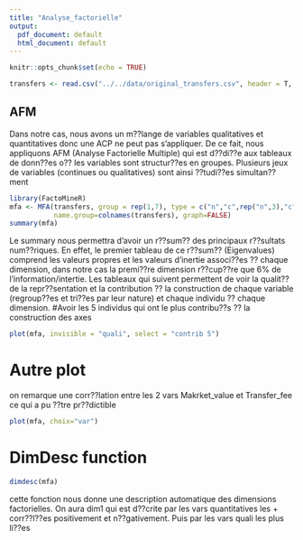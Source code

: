 ```yaml
---
title: "Analyse_factorielle"
output:
  pdf_document: default
  html_document: default
---
```


```r
knitr::opts_chunk$set(echo = TRUE)
```

```r
transfers <- read.csv("../../data/original_transfers.csv", header = T, na.strings = c("NA", "0"))
```
## AFM

Dans notre cas, nous avons un m??lange de variables qualitatives et quantitatives donc une ACP ne peut pas s'appliquer. De ce fait, nous appliquons AFM (Analyse Factorielle Multiple) qui est d??di??e aux tableaux de donn??es o?? les variables sont structur??es en groupes. Plusieurs jeux de variables (continues ou qualitatives) sont ainsi ??tudi??es simultan??ment

```r
library(FactoMineR)
mfa <- MFA(transfers, group = rep(1,7), type = c("n","c",rep("n",3),"c","c"), ncp=5,
           name.group=colnames(transfers), graph=FALSE)
summary(mfa)
```
Le summary nous permettra d'avoir un r??sum?? des principaux r??sultats num??riques. En effet, le premier tableau de ce r??sum?? (Eigenvalues) comprend les valeurs propres et les valeurs d'inertie associ??es ?? chaque dimension, dans notre cas la premi??re dimension r??cup??re que 6% de l'information/intertie.
Les tableaux qui suivent permettent de voir la qualit?? de la repr??sentation et la contribution ?? la construction de chaque variable (regroup??es et tri??es par leur nature) et chaque individu ?? chaque dimension.
\n
#Avoir les 5 individus qui ont le plus contribu??s ?? la construction des axes
```r
plot(mfa, invisible = "quali", select = "contrib 5")
```

# Autre plot
on remarque une corr??lation entre les 2 vars Makrket_value et Transfer_fee ce qui a pu ??tre pr??dictible
```r
plot(mfa, choix="var")
```

# DimDesc function
```r
dimdesc(mfa)
```
cette fonction nous donne une description automatique des dimensions factorielles. On aura dim1 qui est d??crite par les vars quantitatives les + corr??l??es positivement et n??gativement. Puis par les vars quali les plus li??es

